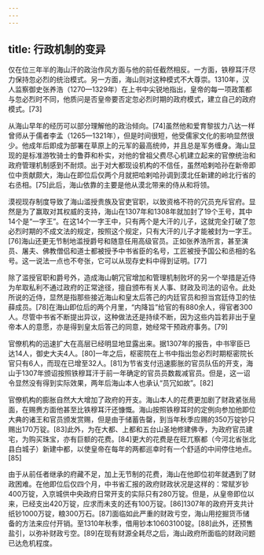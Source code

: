 ```yaml
---
---
---
```

title: 行政机制的变异
---



仅在位三年半的海山汗的政治作风方面与他的前任截然相反。一方面，铁穆耳汗尽力保持忽必烈的统治模式。另一方面，海山则对这种模式不大尊崇。1310年，汉人监察御史张养浩（1270—1329年）在上书中尖锐地指出，皇帝的每一项政策都与忽必烈时不同，他质问是否皇帝要否定忽必烈时期的政府模式，建立自己的政府模式。[73]

从海山早年的经历可以部分理解他的政治倾向。[74]虽然他和爱育黎拔力八达一样曾师从于儒者李孟（1265—1321年），但是时间很短，他受儒家文化的影响显然很少。他成年后即成为部署在草原上的元军的最高统帅，并且总是军务缠身。海山显现的是标准游牧骑士的鲁莽和朴实，对他的曾祖父费尽心机建立起来的官僚统治和政府管理机制感到不耐烦。出于对大都现设机构的不信任，虽然哈剌哈孙在新帝即位中贡献颇大，海山在即位后仅两个月就把哈剌哈孙调到漠北任新建的岭北行省的右丞相。[75]此后，海山依靠的主要是他从漠北带来的侍从和将领。

漠视现存制度导致了海山滥授贵族及官吏官职，以致资格不符的冗员充斥官府。显然是为了赢取对其权威的支持，海山在1307年和1308年就加封了19个王号，其中14个是“一字王”。在这14个一字王中，只有两个是大汗的儿子，这就完全打破了忽必烈时期的不成文法的规定，按照这个规定，只有大汗的儿子才能被封为一字王。[76]海山还更无节制地滥授爵号和随意任用高级官员。正如张养浩所言，甚至演员、屠夫、佛教僧侣和道士都被授予中书省臣的名号，工匠被授予国公和丞相的名号。这一说法一点也不夸张，它可以从现存史料中得到证明。[77]

除了滥授官职和爵号外，造成海山朝冗官增加和管理机制败坏的另一个举措是近侍为牟取私利不通过政府的正常途径，擅自颁布有关人事、财政及司法的诏令。此处所说的近侍，显然是指那些接近海山和皇太后答己的内廷官员和担当宫廷侍卫的怯薛成员。[78]在海山即位后的两个月里，“内降旨”给官的有880余人，得官者300人。尽管中书省不断提出异议，这种做法还是持续不断，因为这些内旨若非出于皇帝本人的意愿，亦是得到皇太后答己的同意，她经常干预政府事务。[79]

官僚机构的迅速扩大在高层已经明显地显露出来。据1307年的报告，中书宰臣已达14人，御史大夫4人。[80]一年之后，枢密院在上书中指出忽必烈时期枢密院长官只有6人，而现在已增至32人。[81]为节省支付迅速膨胀的官员队伍的开支，海山于1307年颁诏按照铁穆耳汗于前一年确定的官员员数裁减官员。但是，这一诏令显然没有得到实际效果，两年后海山本人也承认“员冗如故”。[82]

官僚机构的膨胀自然大大增加了政府的开支。海山本人的花费更加剧了财政紧张局面，在赐赉方面他甚至比铁穆耳汗还慷慨。海山按照铁穆耳时的定例向参加他即位大典的诸王和官员颁发赏赐，但是由于储蓄告罄，到当年秋季应赐的350万锭钞只赐出170万锭。[83]此外，为在大都、上都和五台山圣地修建佛寺，为政府官员建宅，为购买珠宝，亦有巨额的花费。[84]更大的花费是在旺兀察都（今河北省张北县白城子）新建中都，以使皇帝在每年的两都巡幸时有一个舒适的中间停住地点。[85]

由于从前任者继承的府藏不足，加上无节制的花费，海山在他即位初年就遇到了财政困难。在他即位后仅四个月，中书省汇报的政府财政状况是这样的：常赋岁钞400万锭，入京城供中央政府日常开支的实际只有280万锭。但是，从皇帝即位以来，已经支出420万锭，应求而未支的还有100万锭。[86]1307年的政府开支共计纸钞1000万锭，粮300万石。[87]面临如此严重的财政亏空，海山用挖掘货币储备的方法来应付开销。至1310年秋季，借用钞本10603100锭。[88]此外，还预售盐引，以弥补财政亏空。[89]在现有财源全耗尽之后，海山政府所面临的财政问题已达危机程度。